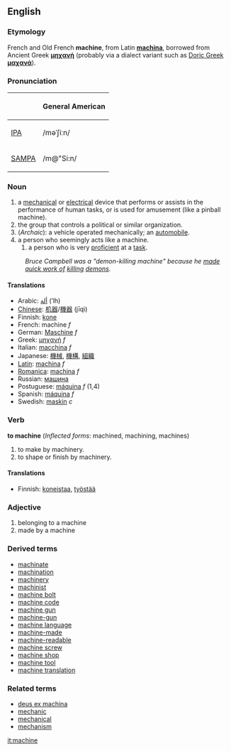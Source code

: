 ==English==
===Etymology===
French and Old French '''machine''', from Latin '''[[machina]]''', borrowed from Ancient Greek '''[[μηχανή]]''' (probably via a dialect variant such as [[w:Doric Greek|Doric Greek]] '''[[μαχανά]]''').

===Pronunciation===
{| border=1 cellpadding=5
! !! General American 
|-
| [[w:IPA|IPA]] || /məˈʃiːn/
|-
| [[w:SAMPA|SAMPA]] || /m@"Si:n/
|}

===Noun===
#a [[mechanical]] or [[electrical]] device that performs or assists in the performance of human tasks, or is used for amusement (like a pinball machine).
#the group that controls a political or similar organization.
#(''Archaic''): a vehicle operated mechanically; an [[automobile]].
#a person who seemingly acts like a machine.
##a person who is very [[proficient]] at a [[task]].  
:''Bruce Campbell was a "demon-killing machine" because he [[make quick work of|made quick work of]] [[kill]]ing [[demon]]s.''

====Translations====
*Arabic: [[ألة]] (ʼlh)
*[[Chinese]]: [[机器]]/[[機器]] (jīqì)
*Finnish: [[kone]]
*French: machine ''f''
*German: [[Maschine]] ''f''
*Greek: [[μηχανή]] ''f''
*Italian: [[macchina]] ''f''
*Japanese: [[機械]], [[機構]], [[組織]]
*[[Latin]]: [[machina]] ''f''
*[[Romanica]]: [[machina]] ''f''
*Russian: [[машина]] 
*Postuguese: [[máquina]] ''f'' (1,4)
*Spanish: [[máquina]] ''f''
*Swedish: [[maskin]] ''c''

===Verb===
'''to machine''' (''Inflected forms'': machined, machining, machines)
#to make by machinery.
#to shape or finish by machinery.

====Translations====
*Finnish: [[koneistaa]], [[työstää]]

===Adjective===
# belonging to a machine
# made by a machine

===Derived terms===
*[[machinate]]
*[[machination]]
*[[machinery]]
*[[machinist]]
*[[machine bolt]]
*[[machine code]]
*[[machine gun]]
*[[machine-gun]]
*[[machine language]]
*[[machine-made]]
*[[machine-readable]]
*[[machine screw]]
*[[machine shop]]
*[[machine tool]]
*[[machine translation]]

===Related terms===
*[[deus ex machina]]
*[[mechanic]]
*[[mechanical]]
*[[mechanism]]

[[it:machine]]